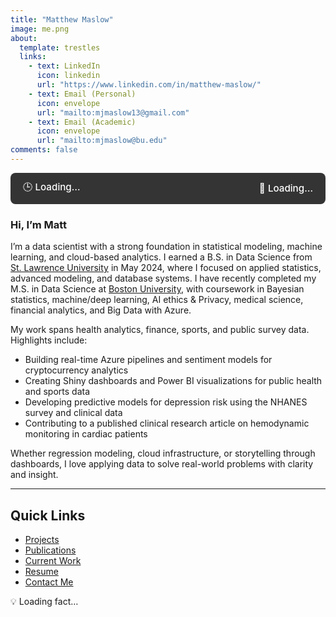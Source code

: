 ```yaml
---
title: "Matthew Maslow"
image: me.png
about:
  template: trestles
  links:
    - text: LinkedIn
      icon: linkedin
      url: "https://www.linkedin.com/in/matthew-maslow/"
    - text: Email (Personal)
      icon: envelope
      url: "mailto:mjmaslow13@gmail.com"
    - text: Email (Academic)
      icon: envelope
      url: "mailto:mjmaslow@bu.edu"
comments: false
---
```


:::{.time-date-bar}
<div id="clock-display">🕒 Loading...</div>
<div id="date-display">📅 Loading...</div>
:::

:::{.main-content}

### Hi, I'm Matt

I'm a data scientist with a strong foundation in statistical modeling, machine learning, and cloud-based analytics. I earned a B.S. in Data Science from [St. Lawrence University](https://www.stlawu.edu/offices/math-computer-science-and-statistics){target="_blank"} in May 2024, where I focused on applied statistics, advanced modeling, and database systems. I have recently completed my M.S. in Data Science at [Boston University](https://www.bu.edu/cds/), with coursework in Bayesian statistics, machine/deep learning, AI ethics & Privacy, medical science, financial analytics, and Big Data with Azure.

My work spans health analytics, finance, sports, and public survey data. Highlights include:

- Building real-time Azure pipelines and sentiment models for cryptocurrency analytics  
- Creating Shiny dashboards and Power BI visualizations for public health and sports data  
- Developing predictive models for depression risk using the NHANES survey and clinical data  
- Contributing to a published clinical research article on hemodynamic monitoring in cardiac patients  

Whether regression modeling, cloud infrastructure, or storytelling through dashboards, I love applying data to solve real-world problems with clarity and insight.

---

## Quick Links

- [Projects](projects.qmd)  
- [Publications](publications.qmd)  
- [Current Work](current.qmd)  
- [Resume](resume.qmd)  
- [Contact Me](contact.qmd)

:::

:::{.tech-fact-bar}
<div id="tech-fact">💡 Loading fact...</div>
:::

<script>
const techFacts = [
  "1962: The Kodak Carousel slide projector was introduced.",
  "1963: Bell Telephone introduces the push button telephone.",
  "1964: IBM launches the System/360, enabling software compatibility.",
  "1965: Gordon Moore publishes the principle known as Moore's Law.",
  "1967: IBM creates the first floppy disk.",
  "1968: Intel Corporation is founded.",
  "1969: Apollo 11 lands on the moon; Neil Armstrong walks on it.",
  "1970: AT&T debuts the Picturephone.",
  "1971: Xerox PARC invents the laser printer.",
  "1972: Magnavox Odyssey becomes the first home video game console.",
  "1974: Intel releases the 8080 microprocessor.",
  "1975: Gates and Allen found Microsoft.",
  "1976: Steve Wozniak designs the Apple I.",
  "1977: Apple II introduces color graphics.",
  "1978: 5.25-inch floppy disks go mainstream.",
  "1979: Hayes introduces its modem standard.",
  "1980: 1 million computers are now in use worldwide.",
  "1981: Commodore VIC-20 becomes a color computer under $300.",
  "1982: TIME names the PC 'Machine of the Year.'",
  "1983: GPS opens to civilian use.",
  "1984: Apple launches the Macintosh.",
  "1985: Microsoft ships Windows 1.0.",
  "1989: Tim Berners-Lee proposes the World Wide Web.",
  "1991: First website goes live.",
  "1995: Java and JavaScript are released.",
  "1998: Google is founded.",
  "2001: Wikipedia and iPod are launched.",
  "2004: Facebook launches from a Harvard dorm.",
  "2007: Apple announces the iPhone.",
  "2010: Instagram is created.",
  "2015: Tesla Autopilot is released.",
  "2020: AI models like GPT-3 become publicly accessible.",
  "2022: AI tools reshape creative and business workflows."
];

function updateClockAndDate() {
  const now = new Date();
  document.getElementById("clock-display").textContent =
    `🕒 ${now.toLocaleTimeString([], { hour: '2-digit', minute: '2-digit', timeZoneName: 'short' })}`;
  document.getElementById("date-display").textContent =
    `📅 ${now.toLocaleDateString([], { weekday: 'short', month: 'short', day: 'numeric' })}`;
}
setInterval(updateClockAndDate, 1000);
window.addEventListener("DOMContentLoaded", updateClockAndDate);

// Rotate tech facts every 5 minutes
let factIndex = 0;
function rotateTechFact() {
  document.getElementById("tech-fact").textContent = `💡 ${techFacts[factIndex]}`;
  factIndex = (factIndex + 1) % techFacts.length;
}
rotateTechFact();
setInterval(rotateTechFact, 5 * 60 * 1000);
</script>

<style>
.time-date-bar {
  display: flex;
  justify-content: space-between;
  align-items: center;
  background: rgba(30, 30, 30, 0.9);
  color: white;
  padding: 0.75rem 1.25rem;
  border-radius: 8px;
  margin-bottom: 0.5rem;
  font-size: 0.95rem;
  font-weight: 500;
}

.tech-fact {
  position: relative;
  margin: 2rem auto 0 auto;
  padding: 0.75rem 1.25rem;
  background: rgba(30, 30, 30, 0.9);
  color: white;
  font-style: italic;
  font-size: 0.95rem;
  border-radius: 6px;
  text-align: center;
  max-width: 600px;
}
</style>












